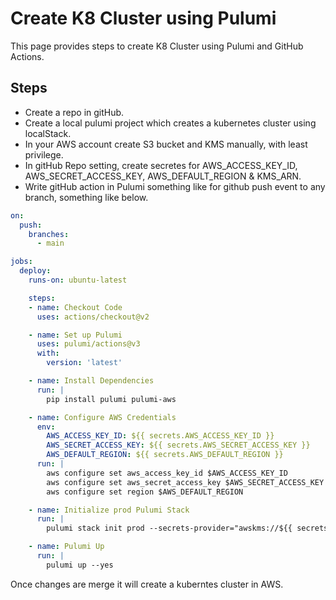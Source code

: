 # Create K8 Cluster using Pulumi

This page provides steps to create K8 Cluster using Pulumi and GitHub Actions. 

## Steps 

- Create a repo in gitHub.
- Create a local pulumi project which creates a kubernetes cluster using localStack.
- In your AWS account create S3 bucket and KMS manually, with least privilege.
- In gitHub Repo setting, create secretes for AWS_ACCESS_KEY_ID, AWS_SECRET_ACCESS_KEY, AWS_DEFAULT_REGION & KMS_ARN.
- Write gitHub action in Pulumi something like for github push event to any branch, something like below.

```yaml
on:
  push:
    branches:
      - main 

jobs:
  deploy:
    runs-on: ubuntu-latest

    steps:
    - name: Checkout Code
      uses: actions/checkout@v2

    - name: Set up Pulumi
      uses: pulumi/actions@v3
      with:
        version: 'latest'

    - name: Install Dependencies
      run: |
        pip install pulumi pulumi-aws

    - name: Configure AWS Credentials
      env:
        AWS_ACCESS_KEY_ID: ${{ secrets.AWS_ACCESS_KEY_ID }}
        AWS_SECRET_ACCESS_KEY: ${{ secrets.AWS_SECRET_ACCESS_KEY }}
        AWS_DEFAULT_REGION: ${{ secrets.AWS_DEFAULT_REGION }}
      run: |
        aws configure set aws_access_key_id $AWS_ACCESS_KEY_ID
        aws configure set aws_secret_access_key $AWS_SECRET_ACCESS_KEY
        aws configure set region $AWS_DEFAULT_REGION

    - name: Initialize prod Pulumi Stack
      run: |
        pulumi stack init prod --secrets-provider="awskms://${{ secrets.KMS_UAT_ARN }}"

    - name: Pulumi Up
      run: |
        pulumi up --yes
```

Once changes are merge it will create a kuberntes cluster in AWS.